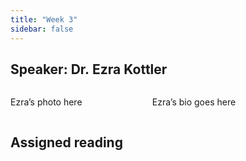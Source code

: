```yaml
---
title: "Week 3"
sidebar: false
---
```


## Speaker: Dr. Ezra Kottler

::: columns
::: {.column width="35%"}
Ezra's photo here
:::

::: {.column width="5%"}
:::

::: {.column width="60%"}
Ezra's bio goes here
:::
:::

## Assigned reading
